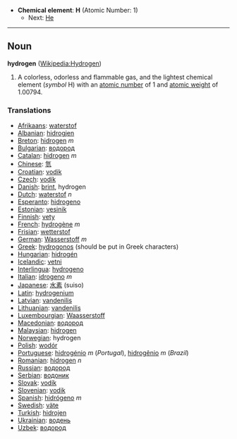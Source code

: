 *'''Chemical element''': '''H''' (Atomic Number: 1)
**Next: [[Helium|He]]
----
== Noun ==
'''hydrogen''' ([[en:Hydrogen|Wikipedia:Hydrogen]])

# A colorless, odorless and flammable gas, and the lightest chemical element (''symbol'' H) with an [[atomic number]] of 1 and [[atomic weight]] of 1.00794.

===Translations===
*[[Afrikaans]]: [[waterstof]]
*[[Albanian]]: [[hidrogjen]]
*[[Breton]]: [[hidrogen]] ''m''
*[[Bulgarian]]: [[водород]]
*[[Catalan]]: [[hidrogen]] ''m''
*[[Chinese]]: [[氫]]
*[[Croatian]]: [[vodik]]
*[[Czech]]: [[vodík]]
*[[Danish]]: [[brint]], hydrogen
*[[Dutch]]: [[waterstof]] ''n''
*[[Esperanto]]: [[hidrogeno]]
*[[Estonian]]: [[vesinik]]
*[[Finnish]]: [[vety]]
*[[French]]: [[hydrogène]] ''m''
*[[Frisian]]: [[wetterstof]]
*[[German]]: [[Wasserstoff]] ''m''
*[[Greek]]: [[hydrogonos]] (should be put in Greek characters)
*[[Hungarian]]: [[hidrogén]]
*[[Icelandic]]: [[vetni]]
*[[Interlingua]]: [[hydrogeno]]
*[[Italian]]: [[idrogeno]] ''m''
*[[Japanese]]: [[水素]] (suiso)
*[[Latin]]: [[hydrogenium]]
*[[Latvian]]: [[vandenilis]]
*[[Lithuanian]]: [[vandenilis]]
*[[Luxembourgian]]: [[Waasserstoff]]
*[[Macedonian]]: [[водород]]
*[[Malaysian]]: [[hidrogen]]
*[[Norwegian]]: hydrogen
*[[Polish]]: [[wodór]]
*[[Portuguese]]: [[hidrogénio]] ''m'' (''Portugal''), [[hidrogênio]] ''m'' (''Brazil'')
*[[Romanian]]: [[hidrogen]] ''n''
*[[Russian]]: [[водород]]
*[[Serbian]]: [[водоник]]
*[[Slovak]]: [[vodík]]
*[[Slovenian]]: [[vodik]]
*[[Spanish]]: [[hidrógeno]] ''m''
*[[Swedish]]: [[väte]]
*[[Turkish]]: [[hidrojen]]
*[[Ukrainian]]: [[водень]]
*[[Uzbek]]: [[водород]]
